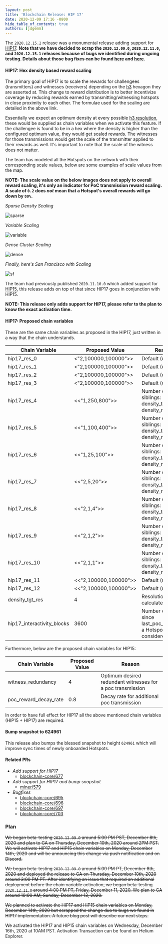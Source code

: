 ```yaml
---
layout: post
title: 'Blockchain Release: HIP 17'
date: 2020-12-09 17:16 -0800
hide_table_of_contents: true
authors: [jdgemm]
---
```


The `2020.12.15.2` release was a monumental release adding support for
[HIP17](https://github.com/helium/HIP/blob/master/0017-hex-density-based-transmit-reward-scaling.md).
**Note that we have decided to scrap the `2020.12.09.0`, `2020.12.11.0`, and `2020.12.15.1` releases
because of bugs we identified during ongoing testing. Details about those bug fixes can be found
[here](https://engineering.helium.comhttps://docs.helium.com/blog/2020/12/14/blockchain-release-hip-17-bugfixes.html)
and
[here](https://engineering.helium.comhttps://docs.helium.com/blog/2020/12/15/blockchain-release-hip-17-additional-bugfixes.html).**

<!--truncate-->

#### HIP17: Hex density based reward scaling

The primary goal of HIP17 is to scale the rewards for challengees (transmitters) and witnesses
(receivers) depending on the [h3](https://h3geo.org/) hexagon they are asserted at. This change to
reward distribution is to better incentivize coverage by reducing rewards earned by
transmitting/witnessing hotspots in close proximity to each other. The formulae used for the scaling
are detailed in the above link.

Essentially we expect an optimum density at every possible
[h3 resolution](https://h3geo.org/docs/core-library/restable), these would be supplied as chain
variables when we activate this feature. If the challengee is found to be in a hex where the density
is higher than the configured optimum value, they would get scaled rewards. The witnesses for those
transmissions would get the scale of the transmitter applied to their rewards as well. It's
important to note that the scale of the witness does not matter.

The team has modeled all the Hotspots on the network with their corresponding scale values, below
are some examples of scale values from the map.

**NOTE: The scale value on the below images does not apply to overall reward scaling, it's only an
indicator for PoC transmission reward scaling. A scale of `0.2` does _not_ mean that a Hotspot's
overall rewards will go down by `80%`.**

_Sparse Density Scaling_

![sparse](./sparse.png)

_Variable Scaling_

![variable](./variable.png)

_Dense Cluster Scaling_

![dense](./dense.png)

_Finally, here's San Francisco with Scaling_

![sf](./sf.png)

The team had previously published `2020.11.10.0` which added support for
[HIP15](https://github.com/helium/HIP/blob/master/0015-beaconing-rewards.md), this release adds on
top of that since HIP17 goes in conjunction with HIP15.

**NOTE: This release only adds support for HIP17, please refer to the plan to know the exact
activation time.**

#### HIP17: Proposed chain variables

These are the same chain variables as proposed in the HIP17, just written in a way that the chain
understands.

| Chain Variable             | Proposed Value        | Reason                                                                   |
| -------------------------- | --------------------- | ------------------------------------------------------------------------ |
| hip17_res_0                | <"2,100000,100000">>  | Default (unused)                                                         |
| hip17_res_1                | <"2,100000,100000">>  | Default (unused)                                                         |
| hip17_res_2                | <"2,100000,100000">>  | Default (unused)                                                         |
| hip17_res_3                | <"2,100000,100000">>  | Default (unused)                                                         |
| hip17_res_4                | <<"1,250,800">>       | Number of siblings: 1, density_tgt: 250, density_max: 800                |
| hip17_res_5                | <<"1,100,400">>       | Number of siblings: 1, density_tgt: 100, density_max: 400                |
| hip17_res_6                | <<"1,25,100">>        | Number of siblings: 1, density_tgt: 25, density_max: 100                 |
| hip17_res_7                | <<"2,5,20">>          | Number of siblings: 2, density_tgt: 5, density_max: 20                   |
| hip17_res_8                | <<"2,1,4">>           | Number of siblings: 2, density_tgt: 1, density_max: 4                    |
| hip17_res_9                | <<"2,1,2">>           | Number of siblings: 2, density_tgt: 1, density_max: 2                    |
| hip17_res_10               | <<"2,1,1">>           | Number of siblings: 2, density_tgt: 1, density_max: 1                    |
| hip17_res_11               | <<"2,100000,100000">> | Default (unused)                                                         |
| hip17_res_12               | <<"2,100000,100000">> | Default (unused)                                                         |
| density_tgt_res            | 4                     | Resolution to calculate density                                          |
| hip17_interactivity_blocks | 3600                  | Number of blocks since last_poc_challenge a Hotspot is considered active |

Furthermore, below are the proposed chain variables for HIP15:

| Chain Variable        | Proposed Value | Reason                                                     |
| --------------------- | -------------- | ---------------------------------------------------------- |
| witness_redundancy    | 4              | Optimum desired redundant witnesses for a poc transmission |
| poc_reward_decay_rate | 0.8            | Decay rate for additional poc transmission                 |

In order to have full effect for HIP17 all the above mentioned chain variables (HIP15 + HIP17) are
required.

#### Bump snapshot to 624961

This release also bumps the blessed snapshot to height `624961` which will improve sync times of
newly onboarded Hotspots.

#### Related PRs

- _Add support for HIP17_
  - [blockchain-core/677](https://github.com/helium/blockchain-core/pull/677)
- _Add support for HIP17 and bump snapshot_
  - [miner/579](https://github.com/helium/miner/pull/579)
- _Bugfixes_
  - [blockchain-core/695](https://github.com/helium/blockchain-core/pull/695)
  - [blockchain-core/696](https://github.com/helium/blockchain-core/pull/696)
  - [blockchain-core/697](https://github.com/helium/blockchain-core/pull/697)
  - [blockchain-core/703](https://github.com/helium/blockchain-core/pull/703)

### Plan

~~We began beta-testing `2020.12.09.0` around 5:00 PM PST, December 8th, 2020 and plan to GA on
Thursday, December 10th, 2020 around 2PM PST. We will activate HIP17 and HIP15 chain variables on
Monday, December 14th, 2020 and will be announcing this change via push notification and on
Discord.~~

~~We began beta-testing `2020.12.09.0` around 5:00 PM PT, December 8th, 2020 and deployed the
release to GA on Thursday, December 10th, 2020 around 3:00 PM PT. After identifying an issue that
required an additional deployment before the chain variable activation, we began beta-testing
`2020.12.11.0` around 4:00 PM PT, Friday, December 11, 2020. We plan to GA around 10:00 AM, Sunday,
December 13, 2020.~~

~~We planned to activate the HIP17 and HIP15 chain variables on Monday, December 14th, 2020 but
scrapped the change due to bugs we found in HIP17 implementation. A future blog post will describe
our next steps.~~

We activated the HIP17 and HIP15 chain variables on Wednesday, December 16th, 2020 at 10AM PST.
Activation Transaction can be found on Helium Explorer.

